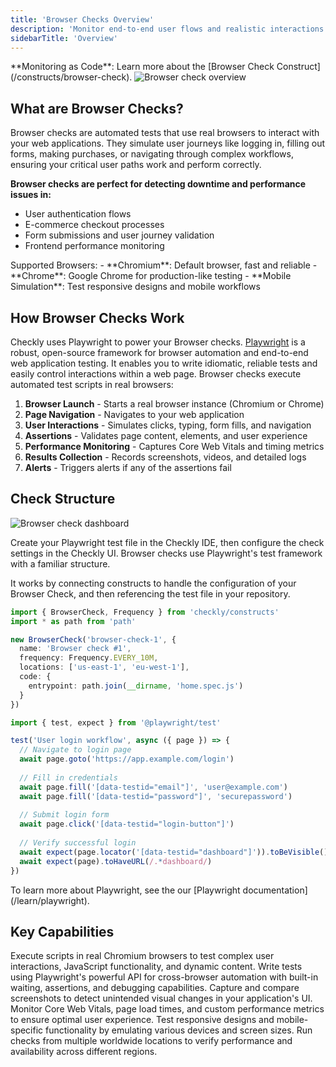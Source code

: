```yaml
---
title: 'Browser Checks Overview'
description: 'Monitor end-to-end user flows and realistic interactions with automated browser testing using Playwright.'
sidebarTitle: 'Overview'
---
```


<Tip>
**Monitoring as Code**: Learn more about the [Browser Check Construct](/constructs/browser-check).
</Tip>

<Frame>
  <img src="/images/browser-check-ide.png" alt="Browser check overview" />
</Frame>

## What are Browser Checks?

Browser checks are automated tests that use real browsers to interact with your web applications. They simulate user journeys like logging in, filling out forms, making purchases, or navigating through complex workflows, ensuring your critical user paths work and perform correctly.

**Browser checks are perfect for detecting downtime and performance issues in:**
- User authentication flows
- E-commerce checkout processes
- Form submissions and user journey validation
- Frontend performance monitoring




<Info>
Supported Browsers:
- **Chromium**: Default browser, fast and reliable
- **Chrome**: Google Chrome for production-like testing
- **Mobile Simulation**: Test responsive designs and mobile workflows
</Info>


## How Browser Checks Work


Checkly uses Playwright to power your Browser checks. [Playwright](https://playwright.dev/docs/intro) is a robust, open-source framework for browser automation and end-to-end web application testing. It enables you to write idiomatic, reliable tests and easily control interactions within a web page. Browser checks execute automated test scripts in real browsers:

1. **Browser Launch** - Starts a real browser instance (Chromium or Chrome)
2. **Page Navigation** - Navigates to your web application
3. **User Interactions** - Simulates clicks, typing, form fills, and navigation
4. **Assertions** - Validates page content, elements, and user experience
5. **Performance Monitoring** - Captures Core Web Vitals and timing metrics
6. **Results Collection** - Records screenshots, videos, and detailed logs
7. **Alerts** - Triggers alerts if any of the assertions fail


## Check Structure

<Tabs>
<Tab title="Structure in the Checkly UI">
<Frame>
  <img src="/images/browser-check-settings.png" alt="Browser check dashboard" />
</Frame>

Create your Playwright test file in the Checkly IDE, then configure the check settings in the Checkly UI.
</Tab>
<Tab title="Structure in Code">
Browser checks use Playwright's test framework with a familiar structure. 

It works by connecting constructs to handle the configuration of your Browser Check, and then referencing the test file in your repository.

```ts browser-check.ts
import { BrowserCheck, Frequency } from 'checkly/constructs'
import * as path from 'path'

new BrowserCheck('browser-check-1', {
  name: 'Browser check #1',
  frequency: Frequency.EVERY_10M,
  locations: ['us-east-1', 'eu-west-1'],
  code: {
    entrypoint: path.join(__dirname, 'home.spec.js')
  }
})
```

```typescript home.spec.ts
import { test, expect } from '@playwright/test'

test('User login workflow', async ({ page }) => {
  // Navigate to login page
  await page.goto('https://app.example.com/login')
  
  // Fill in credentials
  await page.fill('[data-testid="email"]', 'user@example.com')
  await page.fill('[data-testid="password"]', 'securepassword')
  
  // Submit login form
  await page.click('[data-testid="login-button"]')
  
  // Verify successful login
  await expect(page.locator('[data-testid="dashboard"]')).toBeVisible()
  await expect(page).toHaveURL(/.*dashboard/)
})
```
</Tab>

</Tabs>
<Info>
To learn more about Playwright, see the our [Playwright documentation](/learn/playwright).
</Info>

## Key Capabilities
<Accordion title="Real Browser Automation">
Execute scripts in real Chromium browsers to test complex user interactions, JavaScript functionality, and dynamic content.
</Accordion>

<Accordion title="Playwright Native Support">
Write tests using Playwright's powerful API for cross-browser automation with built-in waiting, assertions, and debugging capabilities.
</Accordion>

<Accordion title="Visual Regression Testing">
Capture and compare screenshots to detect unintended visual changes in your application's UI.
</Accordion>

<Accordion title="Performance Metric Collection">
Monitor Core Web Vitals, page load times, and custom performance metrics to ensure optimal user experience.
</Accordion>

<Accordion title="Mobile Device Simulation">
Test responsive designs and mobile-specific functionality by emulating various devices and screen sizes.
</Accordion>

<Accordion title="Global Monitoring Locations">
Run checks from multiple worldwide locations to verify performance and availability across different regions.
</Accordion>

